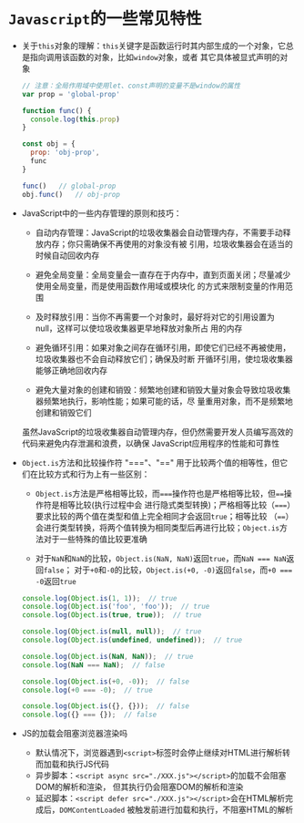 # `Javascript`的一些常见特性

* 关于`this`对象的理解：`this`关键字是函数运行时其内部生成的一个对象，它总是指向调用该函数的对象，比如`window`对象，或者
其它具体被显式声明的对象
  ```javascript
  // 注意：全局作用域中使用let、const声明的变量不是window的属性
  var prop = 'global-prop'

  function func() {
    console.log(this.prop)
  }

  const obj = {
    prop: 'obj-prop',
    func
  }

  func()   // global-prop
  obj.func()   // obj-prop
  ```

* JavaScript中的一些内存管理的原则和技巧：

  * 自动内存管理：JavaScript的垃圾收集器会自动管理内存，不需要手动释放内存；你只需确保不再使用的对象没有被
  引用，垃圾收集器会在适当的时候自动回收内存

  * 避免全局变量：全局变量会一直存在于内存中，直到页面关闭；尽量减少使用全局变量，而是使用函数作用域或模块化
  的方式来限制变量的作用范围

  * 及时释放引用：当你不再需要一个对象时，最好将对它的引用设置为null，这样可以使垃圾收集器更早地释放对象所占
  用的内存

  * 避免循环引用：如果对象之间存在循环引用，即使它们已经不再被使用，垃圾收集器也不会自动释放它们；确保及时断
  开循环引用，使垃圾收集器能够正确地回收内存

  * 避免大量对象的创建和销毁：频繁地创建和销毁大量对象会导致垃圾收集器频繁地执行，影响性能；如果可能的话，尽
  量重用对象，而不是频繁地创建和销毁它们

  虽然JavaScript的垃圾收集器自动管理内存，但仍然需要开发人员编写高效的代码来避免内存泄漏和浪费，以确保
  JavaScript应用程序的性能和可靠性

* `Object.is`方法和比较操作符 "==="、"==" 用于比较两个值的相等性，但它们在比较方式和行为上有一些区别：

  * `Object.is`方法是严格相等比较，而`===`操作符也是严格相等比较，但`==`操作符是相等比较(执行过程中会
  进行隐式类型转换)；严格相等比较（`===`）要求比较的两个值在类型和值上完全相同才会返回`true`；相等比较
  （`==`）会进行类型转换，将两个值转换为相同类型后再进行比较；`Object.is`方法对于一些特殊的值比较更准确

  * 对于`NaN`和`NaN`的比较，`Object.is(NaN, NaN)`返回`true`，而`NaN === NaN`返回`false`；
  对于`+0`和`-0`的比较，`Object.is(+0, -0)`返回`false`，而`+0 === -0`返回`true`

  ```javascript
  console.log(Object.is(1, 1));  // true
  console.log(Object.is('foo', 'foo'));  // true
  console.log(Object.is(true, true));  // true

  console.log(Object.is(null, null));  // true
  console.log(Object.is(undefined, undefined));  // true

  console.log(Object.is(NaN, NaN));  // true
  console.log(NaN === NaN);  // false

  console.log(Object.is(+0, -0));  // false
  console.log(+0 === -0);  // true

  console.log(Object.is({}, {}));  // false
  console.log({} === {});  // false
  ```

* JS的加载会阻塞浏览器渲染吗
  * 默认情况下，浏览器遇到`<script>`标签时会停止继续对HTML进行解析转而加载和执行JS代码
  * 异步脚本：`<script async src="./XXX.js"></script>`的加载不会阻塞DOM的解析和渲染，
  但其执行仍会阻塞DOM的解析和渲染
  * 延迟脚本：`<script defer src="./XXX.js"></script>`会在HTML解析完成后，`DOMContentLoaded`
  被触发前进行加载和执行，不阻塞HTML的解析